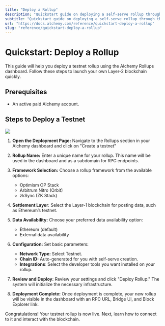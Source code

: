 ```yaml
---
title: "Deploy a Rollup"
description: "Quickstart guide on deploying a self-serve rollup through the Alchemy dashboard."
subtitle: "Quickstart guide on deploying a self-serve rollup through the Alchemy dashboard."
url: "https://docs.alchemy.com/reference/quickstart-deploy-a-rollup"
slug: "reference/quickstart-deploy-a-rollup"
---
```


# Quickstart: Deploy a Rollup

This guide will help you deploy a testnet rollup using the Alchemy Rollups dashboard. Follow these steps to launch your own Layer-2 blockchain quickly.

## Prerequisites

* An active paid Alchemy account.

## Steps to Deploy a Testnet

![](c892317fd75673b8910ac6deb7f00a0dcbf880bff308c555d0cd6257c578072b-Screenshot_2025-04-01_at_11.48.23_AM.png)

1. **Open the Deployment Page:** Navigate to the Rollups section in your Alchemy dashboard and click on "Create a testnet"

2. **Rollup Name:** Enter a unique name for your rollup. This name will be used in the dashboard and as a subdomain for RPC endpoints.

3. **Framework Selection:** Choose a rollup framework from the available options:

   * Optimism OP Stack
   * Arbitrum Nitro (Orbit)
   * zkSync (ZK Stack)

4. **Settlement Layer:** Select the Layer-1 blockchain for posting data, such as Ethereum’s testnet.

5. **Data Availability:** Choose your preferred data availability option:

   * Ethereum (default)
   * External data availability

6. **Configuration:** Set basic parameters:

   * **Network Type:** Select Testnet.
   * **Chain ID:** Auto-generated for you with self-serve creation.
   * **Integrations**: Select the developer tools you want installed on your rollup.

7. **Review and Deploy:** Review your settings and click "Deploy Rollup." The system will initialize the necessary infrastructure.

8. **Deployment Complete:** Once deployment is complete, your new rollup will be visible in the dashboard with an RPC URL, Bridge UI, and Block Explorer link.

Congratulations! Your testnet rollup is now live. Next, learn how to connect to it and interact with the blockchain.
